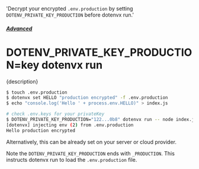   'Decrypt your encrypted `.env.production` by setting `DOTENV_PRIVATE_KEY_PRODUCTION` before dotenvx run.'

##### [Advanced](/docs/advanced)
# DOTENV_PRIVATE_KEY_PRODUCTION=key dotenvx run

<p className="lead">{description}</p>

```sh
$ touch .env.production
$ dotenvx set HELLO "production encrypted" -f .env.production
$ echo "console.log('Hello ' + process.env.HELLO)" > index.js

# check .env.keys for your privateKey
$ DOTENV_PRIVATE_KEY_PRODUCTION="122...0b8" dotenvx run -- node index.js
[dotenvx] injecting env (2) from .env.production
Hello production encrypted
```

Alternatively, this can be already set on your server or cloud provider.

Note the `DOTENV_PRIVATE_KEY_PRODUCTION` ends with `_PRODUCTION`. This instructs dotenvx run to load the `.env.production` file.
